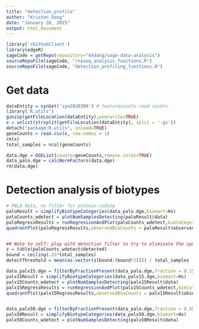 ```yaml
---
title: "detection_profile"
author: "Kristen Dang"
date: "January 20, 2015"
output: html_document
---
```

```r
library('rGithubClient')
library(edgeR)
sageCode = getRepo(repository="kkdang/sage-data-analysis")
sourceRepoFile(sageCode, "rnaseq_analysis_functions.R")
sourceRepoFile(sageCode, "detection_profiling_functions.R")
```

# Get data
```r
dataEntity = synGet('syn2820309') # featurecounts read counts
library('R.utils')
gunzip(getFileLocation(dataEntity),overwrite=TRUE)
x = unlist(strsplit(getFileLocation(dataEntity), split = '.gz'))
detach("package:R.utils", unload=TRUE)
geneCounts = read.csv(x, row.names = 1)
rm(x)
total_samples = ncol(geneCounts)

data.dge = DGEList(counts=geneCounts,remove.zeros=TRUE)
data_palo.dge = calcNormFactors(data.dge)
rm(data.dge)

```



# Detection analysis of biotypes
```r
# PALO data, no filter for protein-coding
paloResult = simplifyBiotypeCategories(data_palo.dge,biomart=Hs)
paloCounts_wdetect = plotNumSamplesDetecting(paloResult$data)
paloRegressResults = runRegressionAndPlot(paloCounts_wdetect,bioCategoryCounts = paloResult$observedCounts,totalBiotypeCounts = paloResult$totalCounts)
quadrantPlot(paloRegressResults,observedBioCounts = paloResult$observedCounts)


## Note to self: play with detection filter to try to eliminate the spurious detections...is there a model that can be learned from the data to set the cutoff so it is not arbitrary?
z = table(paloCounts_wdetect$detected)
bound = ceiling(.25*total_samples)
detectThreshold = mean(as.vector(z[bound:(bound*2)])) / total_samples 

data_palx15.dge = filterByFractionPresent(data_palo.dge,fraction = 0.15,minCount = 1)
palx15Result = simplifyBiotypeCategories(data_palx15.dge,biomart=Hs)
palx15Counts_wdetect = plotNumSamplesDetecting(palx15Result$data)
palx15RegressResults = runRegressionAndPlot(palx15Counts_wdetect,bioCategoryCounts = palx15Result$observedCounts,totalBiotypeCounts = palx15Result$totalCounts)
quadrantPlot(palx15RegressResults,observedBioCounts = palx15Result$observedCounts)


data_palx50.dge = filterByFractionPresent(data_palo.dge,fraction = 0.50,minCount = 1)
palx50Result = simplifyBiotypeCategories(data_palx50.dge,biomart=Hs)
palx50Counts_wdetect = plotNumSamplesDetecting(palx50Result$data)
```



